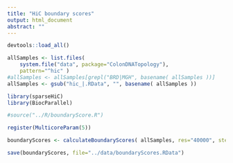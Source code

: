 ```yaml
---
title: "HiC boundary scores"
output: html_document
abstract: ""
---
```



```r

devtools::load_all()

allSamples <- list.files(
    system.file("data", package="ColonDNATopology"),
    pattern="^hic" )
#allSamples <- allSamples[grepl("BRD|MGH", basename( allSamples ))]
allSamples <- gsub("hic_|.RData", "", basename( allSamples ))

library(sparseHiC)
library(BiocParallel)

#source("../R/boundaryScore.R")

register(MulticoreParam(5))

boundaryScores <- calculateBoundaryScores( allSamples, res="40000", steps=c(5, 10, 20, 50) )

save(boundaryScores, file="../data/boundaryScores.RData")

```
